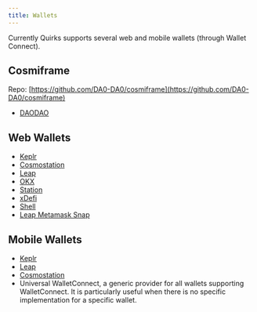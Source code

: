 ```yaml
---
title: Wallets
---
```


Currently Quirks supports several web and mobile wallets (through
Wallet Connect).

## Cosmiframe

Repo: [https://github.com/DA0-DA0/cosmiframe](https://github.com/DA0-DA0/cosmiframe)

- [DAODAO](https://daodao.zone/)

## Web Wallets

- [Keplr](https://www.keplr.app/)
- [Cosmostation](https://cosmostation.io/products/cosmostation_extension)
- [Leap](https://www.leapwallet.io/)
- [OKX](https://okx.com/)
- [Station](https://station.terra.money/)
- [xDefi](https://www.xdefi.io/)
- [Shell](https://shellwallet.io/)
- [Leap Metamask Snap](https://www.leapwallet.io/snaps)

## Mobile Wallets

- [Keplr](https://www.keplr.app/)
- [Leap](https://www.leapwallet.io/)
- [Cosmostation](https://cosmostation.io/products/cosmostation_mobile)
- Universal WalletConnect, a generic provider for all wallets supporting
  WalletConnect. It is particularly useful when there is no specific
  implementation for a specific wallet.
